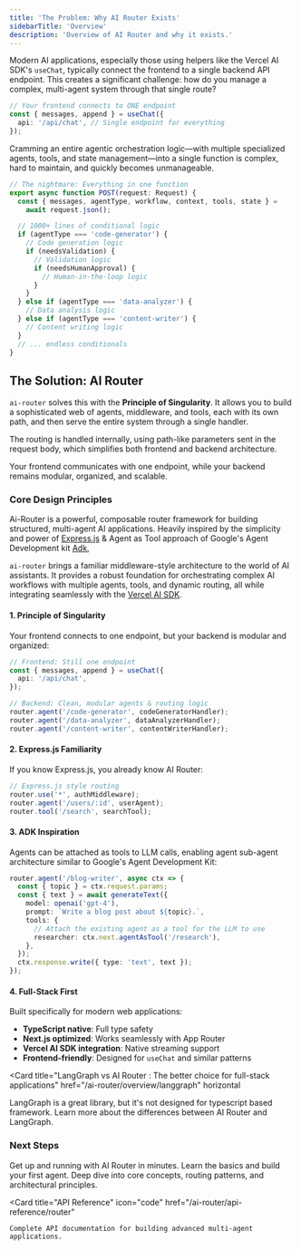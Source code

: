 ```yaml
---
title: 'The Problem: Why AI Router Exists'
sidebarTitle: 'Overview'
description: 'Overview of AI Router and why it exists.'
---
```


Modern AI applications, especially those using helpers like the Vercel AI SDK's `useChat`, typically connect the frontend to a single backend API endpoint. This creates a significant challenge: how do you manage a complex, multi-agent system through that single route?

```typescript
// Your frontend connects to ONE endpoint
const { messages, append } = useChat({
  api: '/api/chat', // Single endpoint for everything
});
```

Cramming an entire agentic orchestration logic—with multiple specialized agents, tools, and state management—into a single function is complex, hard to maintain, and quickly becomes unmanageable.

```typescript
// The nightmare: Everything in one function
export async function POST(request: Request) {
  const { messages, agentType, workflow, context, tools, state } =
    await request.json();

  // 1000+ lines of conditional logic
  if (agentType === 'code-generator') {
    // Code generation logic
    if (needsValidation) {
      // Validation logic
      if (needsHumanApproval) {
        // Human-in-the-loop logic
      }
    }
  } else if (agentType === 'data-analyzer') {
    // Data analysis logic
  } else if (agentType === 'content-writer') {
    // Content writing logic
  }
  // ... endless conditionals
}
```

## The Solution: AI Router

`ai-router` solves this with the **Principle of Singularity**. It allows you to build a sophisticated web of agents, middleware, and tools, each with its own path, and then serve the entire system through a single handler.

The routing is handled internally, using path-like parameters sent in the request body, which simplifies both frontend and backend architecture.

Your frontend communicates with one endpoint, while your backend remains modular, organized, and scalable.

### Core Design Principles

Ai-Router is a powerful, composable router framework for building structured, multi-agent AI applications. Heavily inspired by the simplicity and power of [Express.js](https://expressjs.com/) & Agent as Tool approach of Google's Agent Development kit [Adk](https://google.github.io/adk-docs/),

`ai-router` brings a familiar middleware-style architecture to the world of AI assistants. It provides a robust foundation for orchestrating complex AI workflows with multiple agents, tools, and dynamic routing, all while integrating seamlessly with the [Vercel AI SDK](https://ai-sdk.dev/docs/introduction).

#### 1. **Principle of Singularity**

Your frontend connects to one endpoint, but your backend is modular and organized:

```typescript
// Frontend: Still one endpoint
const { messages, append } = useChat({
  api: '/api/chat',
});

// Backend: Clean, modular agents & routing logic
router.agent('/code-generator', codeGeneratorHandler);
router.agent('/data-analyzer', dataAnalyzerHandler);
router.agent('/content-writer', contentWriterHandler);
```

#### 2. **Express.js Familiarity**

If you know Express.js, you already know AI Router:

```typescript
// Express.js style routing
router.use('*', authMiddleware);
router.agent('/users/:id', userAgent);
router.tool('/search', searchTool);
```

#### 3. **ADK Inspiration**

Agents can be attached as tools to LLM calls, enabling agent sub-agent architecture similar to Google's Agent Development Kit:

```typescript
router.agent('/blog-writer', async ctx => {
  const { topic } = ctx.request.params;
  const { text } = await generateText({
    model: openai('gpt-4'),
    prompt: `Write a blog post about ${topic}.`,
    tools: {
      // Attach the existing agent as a tool for the LLM to use
      researcher: ctx.next.agentAsTool('/research'),
    },
  });
  ctx.response.write({ type: 'text', text });
});
```

#### 4. **Full-Stack First**

Built specifically for modern web applications:

- **TypeScript native**: Full type safety
- **Next.js optimized**: Works seamlessly with App Router
- **Vercel AI SDK integration**: Native streaming support
- **Frontend-friendly**: Designed for `useChat` and similar patterns

<Card
  title="LangGraph vs AI Router : The better choice for full-stack applications"
  href="/ai-router/overview/langgraph"
  horizontal
>
  LangGraph is a great library, but it's not designed for typescript based
  framework. Learn more about the differences between AI Router and LangGraph.
</Card>

### Next Steps

<CardGroup cols={3}>
  <Card
    title="Quickstart"
    icon="rocket"
    href="/ai-router/overview/quickstart"
  >
    Get up and running with AI Router in minutes. Learn the basics and build your first agent.
  </Card>

<Card title="Foundation" icon="book" href="/ai-router/foundation/basics">
  Deep dive into core concepts, routing patterns, and architectural principles.
</Card>

  <Card
    title="API Reference"
    icon="code"
    href="/ai-router/api-reference/router"
  >
    Complete API documentation for building advanced multi-agent applications.
  </Card>
</CardGroup>
